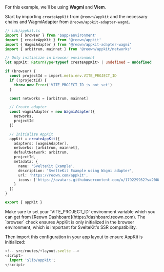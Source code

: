 For this example, we'll be using **Wagmi** and **Viem**.

Start by importing `createAppKit` from `@reown/appkit` and the necessary chains and WagmiAdapter from `@reown/appkit-adapter-wagmi`.

```ts
// lib/appkit.ts
import { browser } from '$app/environment'
import { createAppKit } from '@reown/appkit'
import { WagmiAdapter } from '@reown/appkit-adapter-wagmi'
import { arbitrum, mainnet } from '@reown/appkit/networks'

// Only initialize in browser environment
let appKit: ReturnType<typeof createAppKit> | undefined = undefined

if (browser) {
  const projectId = import.meta.env.VITE_PROJECT_ID
  if (!projectId) {
    throw new Error('VITE_PROJECT_ID is not set')
  }

  const networks = [arbitrum, mainnet]

  // Create adapter
  const wagmiAdapter = new WagmiAdapter({
    networks,
    projectId
  })

  // Initialize AppKit
  appKit = createAppKit({
    adapters: [wagmiAdapter],
    networks: [arbitrum, mainnet],
    defaultNetwork: arbitrum,
    projectId,
    metadata: {
      name: 'SvelteKit Example',
      description: 'SvelteKit Example using Wagmi adapter',
      url: 'https://reown.com/appkit',
      icons: ['https://avatars.githubusercontent.com/u/179229932?s=200&v=4']
    }
  })
}

export { appKit }
```

<Note>
  Make sure to set your `VITE_PROJECT_ID` environment variable which you can get from [Reown Dashboard](https://dashboard.reown.com).
</Note>

<Note>
  The `browser` check ensures AppKit is only initialized in the browser environment, which is important for SvelteKit's SSR compatibility.
</Note>

Then import this configuration in your app layout to ensure AppKit is initialized:

``` javascript
<!-- src/routes/+layout.svelte -->
<script>
  import '$lib/appkit';
</script>
```
